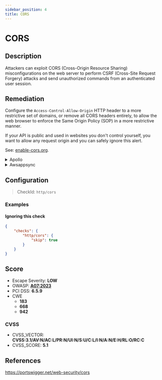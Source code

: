 ```yaml
---
sidebar_position: 4
title: CORS
---
```


# CORS

## Description

Attackers can exploit CORS (Cross-Origin Resource Sharing) misconfigurations on the web server to perform CSRF (Cross-Site Request Forgery) attacks and send unauthorized commands from an authenticated user session.

## Remediation

Configure the `Access-Control-Allow-Origin` HTTP header to a more restrictive set of domains, or remove all CORS headers entirely, to allow the web browser to enforce the Same Origin Policy (SOP) in a more restrictive manner.

If your API is public and used in websites you don't control yourself, you want to allow any request origin and you can safely ignore this alert.

See: [enable-cors.org](https://enable-cors.org/index.html).


<details>
    <summary>Apollo</summary>

Configure the 'Access-Control-Allow-Origin' HTTP header to a more restrictive set of domains, or remove all CORS headers entirely, to allow the web browser to enforce the Same Origin Policy (SOP) in a more restrictive manner.

For instance, with `apollo-server-express`, you can restrain request origin to only a few whitelisted domains:

 ```javascript
 await server.start();

 const corsOptions = {
   origin: ["https://www.your-app.example", "https://studio.apollographql.com"]
 };

 server.applyMiddleware({
   app,
   cors: corsOptions,
   path: "/graphql",
 });
 ```
 Source: <https://www.apollographql.com/docs/apollo-server/security/cors/>.

 If your API is public and used in websites you don't control yourself, you want to allow any request origin and you can safely ignore this alert.


</details>

<details>
    <summary>Awsappsync</summary>

Add CORS headers with the API Gateway.

Put your AppSync API behind an API Gateway and configure it to act as a proxy to your AppSync endpoint (e.g., using the HTTP Proxy feature).

To learn how to do so, see [AWS's API Gateway documentation](https://docs.aws.amazon.com/apigateway/latest/developerguide/welcome.html).

You can then manually enable CORS for each resource (only for one if you created the gateway for a single AppSync endpoint):

API Gateway console > {your api gateway} > Resources > {your created resource} > Actions : Enable CORS


</details>

## Configuration

> CheckId: `http/cors`


### Examples


#### Ignoring this check

```json
{
    "checks": {
        "http/cors": {
            "skip": true
        }
    }
}
```




## Score

- Escape Severity: **<span className="low-severity">LOW</span>**
- OWASP: **[A07:2023](https://github.com/OWASP/API-Security/blob/master/editions/2023/en/0xa7-security-misconfiguration.md)**
- PCI DSS: **6.5.9**
- CWE
  - **183**
  - **668**
  - **942**




### CVSS

- CVSS_VECTOR: **CVSS:3.1/AV:N/AC:L/PR:N/UI:N/S:U/C:L/I:N/A:N/E:H/RL:O/RC:C**
- CVSS_SCORE: **5.1**

## References

https://portswigger.net/web-security/cors
